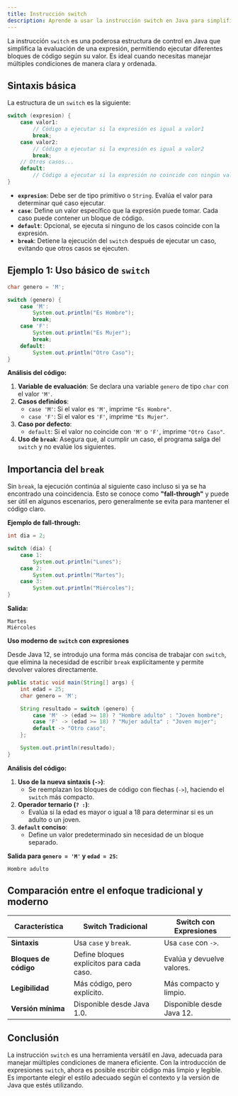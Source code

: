 ```yaml
---
title: Instrucción switch
description: Aprende a usar la instrucción switch en Java para simplificar tus condiciones.
---
```


La instrucción `switch` es una poderosa estructura de control en Java que simplifica la evaluación de una expresión, permitiendo ejecutar diferentes bloques de código según su valor. Es ideal cuando necesitas manejar múltiples condiciones de manera clara y ordenada.

## Sintaxis básica

La estructura de un `switch` es la siguiente:

```java
switch (expresion) {
    case valor1:
        // Código a ejecutar si la expresión es igual a valor1
        break;
    case valor2:
        // Código a ejecutar si la expresión es igual a valor2
        break;
    // Otros casos...
    default:
        // Código a ejecutar si la expresión no coincide con ningún valor anterior
}
```

- **`expresion`**: Debe ser de tipo primitivo o `String`. Evalúa el valor para determinar qué caso ejecutar.
- **`case`**: Define un valor específico que la expresión puede tomar. Cada caso puede contener un bloque de código.
- **`default`**: Opcional, se ejecuta si ninguno de los casos coincide con la expresión.
- **`break`**: Detiene la ejecución del `switch` después de ejecutar un caso, evitando que otros casos se ejecuten.

## Ejemplo 1: Uso básico de `switch`

```java
char genero = 'M';

switch (genero) {
    case 'M':
        System.out.println("Es Hombre");
        break;
    case 'F':
        System.out.println("Es Mujer");
        break;
    default:
        System.out.println("Otro Caso");
}
```

**Análisis del código:**
1. **Variable de evaluación**: Se declara una variable `genero` de tipo `char` con el valor `'M'`.
2. **Casos definidos**:
   - `case 'M'`: Si el valor es `'M'`, imprime `"Es Hombre"`.
   - `case 'F'`: Si el valor es `'F'`, imprime `"Es Mujer"`.
3. **Caso por defecto**:
   - `default`: Si el valor no coincide con `'M'` o `'F'`, imprime `"Otro Caso"`.
4. **Uso de `break`**: Asegura que, al cumplir un caso, el programa salga del `switch` y no evalúe los siguientes.


## Importancia del `break`

Sin `break`, la ejecución continúa al siguiente caso incluso si ya se ha encontrado una coincidencia. Esto se conoce como **"fall-through"** y puede ser útil en algunos escenarios, pero generalmente se evita para mantener el código claro.

**Ejemplo de fall-through:**
```java
int dia = 2;

switch (dia) {
    case 1:
        System.out.println("Lunes");
    case 2:
        System.out.println("Martes");
    case 3:
        System.out.println("Miércoles");
}
```
**Salida:**
```
Martes
Miércoles
```

**Uso moderno de `switch` con expresiones**

Desde Java 12, se introdujo una forma más concisa de trabajar con `switch`, que elimina la necesidad de escribir `break` explícitamente y permite devolver valores directamente.

```java
public static void main(String[] args) {
    int edad = 25;
    char genero = 'M';

    String resultado = switch (genero) {
        case 'M' -> (edad >= 18) ? "Hombre adulto" : "Joven hombre";
        case 'F' -> (edad >= 18) ? "Mujer adulta" : "Joven mujer";
        default -> "Otro caso";
    };

    System.out.println(resultado);
}
```

**Análisis del código:**
1. **Uso de la nueva sintaxis (`->`)**:
   - Se reemplazan los bloques de código con flechas (`->`), haciendo el `switch` más compacto.
2. **Operador ternario (`? :`)**:
   - Evalúa si la edad es mayor o igual a 18 para determinar si es un adulto o un joven.
3. **`default` conciso**:
   - Define un valor predeterminado sin necesidad de un bloque separado.

**Salida para `genero = 'M'` y `edad = 25`:**
```
Hombre adulto
```

## Comparación entre el enfoque tradicional y moderno

| Característica         | Switch Tradicional                       | Switch con Expresiones       |
|------------------------|-------------------------------------------|------------------------------|
| **Sintaxis**           | Usa `case` y `break`.                   | Usa `case` con `->`.         |
| **Bloques de código**  | Define bloques explícitos para cada caso.| Evalúa y devuelve valores.   |
| **Legibilidad**        | Más código, pero explícito.              | Más compacto y limpio.       |
| **Versión mínima**     | Disponible desde Java 1.0.               | Disponible desde Java 12.    |


## Conclusión

La instrucción `switch` es una herramienta versátil en Java, adecuada para manejar múltiples condiciones de manera eficiente. Con la introducción de expresiones `switch`, ahora es posible escribir código más limpio y legible. Es importante elegir el estilo adecuado según el contexto y la versión de Java que estés utilizando.